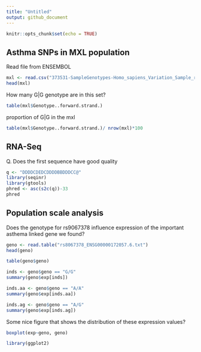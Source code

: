 ```yaml
---
title: "Untitled"
output: github_document
---
```


```r
knitr::opts_chunk$set(echo = TRUE)
```

## Asthma SNPs in MXL population

Read file from ENSEMBOL
```r
mxl <- read.csv("373531-SampleGenotypes-Homo_sapiens_Variation_Sample_rs8067378.csv")
head(mxl)
```

How many G|G genotype are in this set?
```r
table(mxl$Genotype..forward.strand.)
```

proportion of G|G in the mxl
```r
table(mxl$Genotype..forward.strand.)/ nrow(mxl)*100
```
## RNA-Seq

Q. Does the first sequence have good quality

```r
q <- "DDDDCDEDCDDDDBBDDDCC@"
library(seqinr)
library(gtools)
phred <- asc(s2c(q))-33
phred

```
## Population scale analysis

Does the genotype for rs9067378 influence expression of the important asthema linked gene we found?
```r
geno <- read.table("rs8067378_ENSG00000172057.6.txt")
head(geno)
```

```r
table(geno$geno)
```
```r
inds <- geno$geno == "G/G"
summary(geno$exp[inds])
```
```r
inds.aa <- geno$geno == "A/A"
summary(geno$exp[inds.aa])
```

```r
inds.ag <- geno$geno == "A/G"
summary(geno$exp[inds.ag])
```

Some nice figure that shows the distribution of these expression values?
```r
boxplot(exp~geno, geno)
```
```r
library(ggplot2)

```

